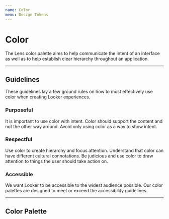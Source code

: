 ```yaml
---
name: Color
menu: Design Tokens
---
```



# Color

The Lens color palette aims to help communicate the intent of an interface
as well as to help establish clear hierarchy throughout an application.

---

## Guidelines

These guidelines lay a few ground rules on how to most effectively use color when creating Looker experiences.

### **Purposeful**

It is important to use color with intent. Color should support the content and not the other way around. Avoid only using color as a way to show intent.

### **Respectful**

Use color to create hierarchy and focus attention. Understand that color can have different cultural connotations. Be judicious and use color to draw attention to things the user should take action on.

### **Accessible**

We want Looker to be accessible to the widest audience possible. Our color palettes are designed to meet or exceed the accessibility guidelines.

---

## Color Palette

<ColorPalette
  file="XZUILHEQBKTus121SD99nrFN"
  page="Swatches"
  frame="contrast"
  accessToken="16-4ef5a47f-6cd6-4372-95c3-2d581b1d4bbf"
/>
